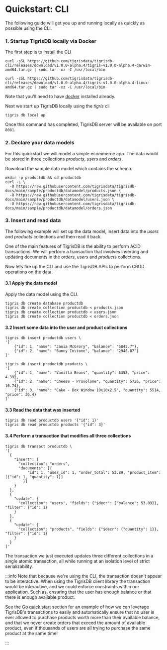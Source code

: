 # Quickstart: CLI

The following guide will get you up and running locally as quickly as
possible using the CLI.

### 1. Startup TigrisDB locally via Docker

The first step is to install the CLI


<Tabs>
<TabItem value="macOS" label="macOS">

```shell
curl -sSL https://github.com/tigrisdata/tigrisdb-cli/releases/download/v1.0.0-alpha.4/tigris-v1.0.0-alpha.4-darwin-amd64.tar.gz | sudo tar -xz -C /usr/local/bin
```

</TabItem>
<TabItem value="Linux" label="Linux">

```shell
curl -sSL https://github.com/tigrisdata/tigrisdb-cli/releases/download/v1.0.0-alpha.4/tigris-v1.0.0-alpha.4-linux-amd64.tar.gz | sudo tar -xz -C /usr/local/bin
```

</TabItem>
</Tabs>

Note that you'll need to have [docker](https://docs.docker.com/get-docker/)
installed already.

Next we start up TigrisDB locally using the _tigris_ cli

```shell
tigris db local up
```

Once this command has completed, TigrisDB server will be available on port
`8081`.

### 2. Declare your data models

For this quickstart we will model a simple ecommerce app. The data would be
stored in three collections _products_, _users_ and _orders_.

Download the sample data model which contains the schema.

```shell
mkdir -p productdb && cd productdb
curl -L \
  -O https://raw.githubusercontent.com/tigrisdata/tigrisdb-docs/main/sample/productdb/datamodel/products.json \
  -O https://raw.githubusercontent.com/tigrisdata/tigrisdb-docs/main/sample/productdb/datamodel/users.json \
  -O https://raw.githubusercontent.com/tigrisdata/tigrisdb-docs/main/sample/productdb/datamodel/orders.json
```

### 3. Insert and read data

The following example will set up the data model, insert data into the _users_
and _products_ collections and then read it back.

One of the main features of TigrisDB is the ability to perform ACID
transactions. We will perform a transaction that involves inserting and
updating documents in the _orders_, _users_ and _products_ collections.

Now lets fire up the CLI and use the TigrisDB APIs to perform CRUD operations on
the data.

#### 3.1 Apply the data model

Apply the data model using the CLI.

```shell
tigris db create database productdb
tigris db create collection productdb < products.json
tigris db create collection productdb < users.json
tigris db create collection productdb < orders.json
```

#### 3.2 Insert some data into the user and product collections

```shell
tigris db insert productdb users \
'[
    {"id": 1, "name": "Jania McGrory", "balance": "6045.7"},
    {"id": 2, "name": "Bunny Instone", "balance": "2948.87"}
]'

tigris db insert productdb products \
'[
    {"id": 1, "name": "Vanilla Beans", "quantity": 6358, "price": 4.39},
    {"id": 2, "name": "Cheese - Provolone", "quantity": 5726, "price": 16.74},
    {"id": 3, "name": "Cake - Box Window 10x10x2.5", "quantity": 5514, "price": 36.4}
]'
```

#### 3.3 Read the data that was inserted

```shell
tigris db read productdb users '{"id": 1}'
tigris db read productdb products '{"id": 3}'
```

#### 3.4 Perform a transaction that modifies all three collections

```shell
tigris db transact productdb \
'[
  {
    "insert": {
      "collection": "orders",
      "documents": [{
          "id": 1, "user_id": 1, "order_total": 53.89, "product_item": [{"id": 1, "quantity": 1}]
        }]
    }
  },
  {
    "update": {
      "collection": "users", "fields": {"$decr": {"balance": 53.89}}, "filter": {"id": 1}
    }
  },
  {
    "update": {
      "collection": "products", "fields": {"$decr": {"quantity": 1}}, "filter": {"id": 1}
    }
  }
]'
```

The transaction we just executed updates three different collections in a
single atomic transaction, all while running at an isolation level of strict
serializability.

:::info
Note that because we're using the CLI, the transaction doesn't appear to be
interactive. When using the TigrisDB client library the transaction would be
interactive, and we could enforce constraints within our application. Such as,
ensuring that the user has enough balance or that there is enough available
product.

See the [Go quick start](with-go.md) section for an example of how we can
leverage TigrisDB's transactions to easily and automatically ensure that no
user is ever allowed to purchase products worth more than their available
balance, and that we never create orders that exceed the amount of available
product, even if thousands of users are all trying to purchase the same
product at the same time!

:::
